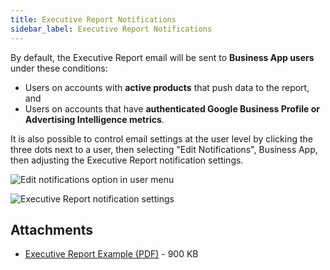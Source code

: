 ```yaml
---
title: Executive Report Notifications
sidebar_label: Executive Report Notifications
---
```


By default, the Executive Report email will be sent to **Business App users** under these conditions:

- Users on accounts with **active products** that push data to the report, and
- Users on accounts that have **authenticated Google Business Profile or Advertising Intelligence metrics**.

It is also possible to control email settings at the user level by clicking the three dots next to a user, then selecting "Edit Notifications", Business App, then adjusting the Executive Report notification settings.

![Edit notifications option in user menu](/img/business-app-executive-report/edit-notifications-1.jpg)

![Executive Report notification settings](/img/business-app-executive-report/edit-notifications-2.jpg)

## Attachments

- [Executive Report Example (PDF)](/img/business-app-executive-report/Vendasta_Executive_Report_Full_Size_Example.pdf) - 900 KB
